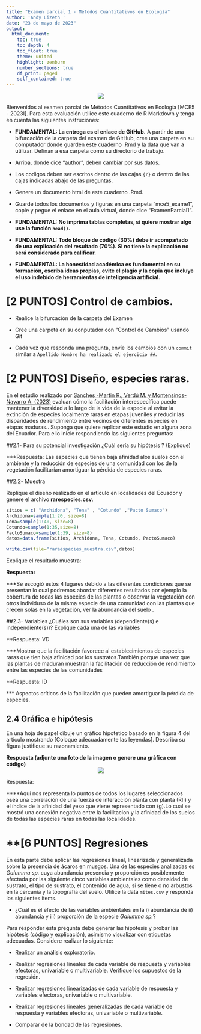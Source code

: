```yaml
---
title: "Examen parcial 1 - Métodos Cuantitativos en Ecología"
author: 'Andy Lizeth '
date: "23 de mayo de 2023"
output: 
  html_document:
    toc: true
    toc_depth: 4
    toc_float: true
    theme: united
    highlight: zenburn
    number_sections: true
    df_print: paged
    self_contained: true
---
```


<center>![](https://www.ikiam.edu.ec/wp-content/uploads/2021/12/logo-ikiam-1.png)</center>


Bienvenidos al examen parcial de Métodos Cuantitativos en Ecología [MCE5 - 2023I]. Para esta evaluación utilice este cuaderno de R Markdown y tenga en cuenta las siguientes instruciones:

* **FUNDAMENTAL: La entrega es el enlace de GitHub.** A partir de una bifurcación de la carpeta del examen de GitHub, cree una carpeta en su computador donde guarden este cuaderno .Rmd y la data que van a utilizar. Definan a esa carpeta como su directorio de trabajo. 

* Arriba, donde dice "author", deben cambiar por sus datos.

* Los codigos deben ser escritos dentro de las cajas ```{r} ``` o dentro de las cajas indicadas abajo de las preguntas.

* Genere un documento html de este cuaderno .Rmd. 

* Guarde todos los documentos y figuras en una carpeta "mce5_exame1", copie y pegue el enlace en el aula virtual, donde dice "ExamenParcial1".

* **FUNDAMENTAL: No imprima tablas completas, si quiere mostrar algo use la función ```head()```.**

* **FUNDAMENTAL: Todo bloque de código (30%) debe ir acompañado de una explicación del resultado (70%). Si no tiene la explicación no será considerado para calificar.**  

* **FUNDAMENTAL: La honestidad académica es fundamental en su formación, escriba ideas propias, evite el plagio y la copia que incluye el uso indebido de herramientas de inteligencia artificial.**


# **[2 PUNTOS] Control de cambios.**

* Realice la bifurcación de la carpeta del Examen

* Cree una carpeta en su conputador con "Control de Cambios" usando Git

* Cada vez que responda una pregunta, envíe los cambios con un ```commit``` similar a `Apellido Nombre ha realizado el ejercicio ##`. 

# **[2 PUNTOS] Diseño, especies raras.**

En el estudio realizado por <a href="https://doi.org/10.1111/jvs.13185">Sanches -Martin R., Verdú M. y Montensinos-Navarro A. (2023)</a> evaluan cómo la facilitación interespecífica puede mantener la diversidad a lo largo de la vida de la especie al evitar la extinción de especies localmente raras en etapas juveniles y reducir las disparidades de rendimiento entre vecinos de diferentes especies en etapas maduras.. Suponga que quiere replicar este estudio en alguna zona del Ecuador. Para ello inicie respondiendo las siguientes preguntas:  

##2.1- Para su potencial investigación ¿Cuál sería su hipótesis ? (Explique)

***Respuesta:
Las especies que tienen baja afinidad alos suelos con el ambiente y la reducción de especies de una comunidad con los de la vegetación facilitarían amortiguar la pérdida de especies raras.


##2.2- Muestra

Replique el diseño realizado en el artículo en localidades del Ecuador y genere el archivo **rarespecies.csv**. 

```r
sitios = c( "Archidona", "Tena" , "Cotundo" ,"Pacto Sumaco")
Archidona=sample(1:20, size=8)
Tena=sample(1:40, size=8)
Cotundo=sample(1:35,size=8)
PactoSumaco=sample(1:39, size=8)
datos=data.frame(sitios, Archidona, Tena, Cotundo, PactoSumaco)

write.csv(file="raraespecies_muestra.csv",datos)
```
Explique el resultado muestra: 

**Respuesta:**

***Se escogió estos 4 lugares debido a las diferentes condiciones  que se presentan lo cual podremos abordar diferentes resultados por ejemplo la cobertura de todas las especies de las plantas o observar la vegetación con otros individuso de la misma especie de una comunidad con las plantas que crecen solas en la vegetación, ver la abundancia del suelo .


##2.3- Variables
¿Cuáles son sus variables (dependiente(s) e independiente(s))? Explique cada una de las variables

**Respuesta: VD
 
 ***Mostrar que la facilitación favorece al establecimientos de especies raras que tien baja afinidad por los sustratos.También porque una vez que las plantas de maduran muestran la facilitación de reducción de rendimiento entre las especies de las comunidades

**Respuesta: ID

*** Aspectos críticos de la facilitación que pueden amortiguar la pérdida de especies.

## 2.4 Gráfica e hipótesis
En una hoja de papel dibuje un gráfico hipotetico basado en la figura 4 del artículo mostrando [Coloque adecuadamente las leyendas]. Describa su figura justifique su razonamiento.

**Respuesta (adjunte una foto de la imagen o genere una gráfica con código)**
<center>![](fotito.jpeg)</center>

Respuesta:

****Aquí nos representa lo puntos de todos los lugares seleccionados osea una correlación de una fuerza de interacción planta con planta (RII) y el índice de la afinidad del yeso que viene representado con (g).Lo cual se mostró una conexión negativa entre la facilitacion y la afinidad de los suelos de todas las especies raras en todas las localidades.



# **[6 PUNTOS] Regresiones

En esta parte debe aplicar las regresiones lineal, linearizada y generalizada sobre la presencia de ácaros en musgos. Una de las especies analizadas es *Galumma sp.* cuya abundancia presencia y proporción es posiblemente afectada por las siguiente cinco variables ambientales como densidad de sustrato, el tipo de sustrato, el contenido de agua, si se tiene o no arbustos en la cercanía y la topografía del suelo. Utilice la data ```mites.csv``` y responda los siguientes items. 

- ¿Cuál es el efecto de las variables ambientales en la i) abundancia de ii) abundancia y iii) proporción de la especie *Galumma sp.*?

Para responder esta pregunta debe generar las hipótesis y probar las hipótesis (código y explicación), asimismo visualizar con etiquetas adecuadas. Considere realizar lo siguiente:

- Realizar un análisis exploratorio.

- Realizar regresiones lineales de cada variable de respuesta y variables efectoras, univariable o multivariable. Verifique los supuestos de la regresión. 

- Realizar regresiones linearizadas de cada variable de respuesta y variables efectoras, univariable o multivariable. 

- Realizar regresiones lineales generalizadas de cada variable de respuesta y variables efectoras, univariable o multivariable. 

- Comparar de la bondad de las regresiones. 
